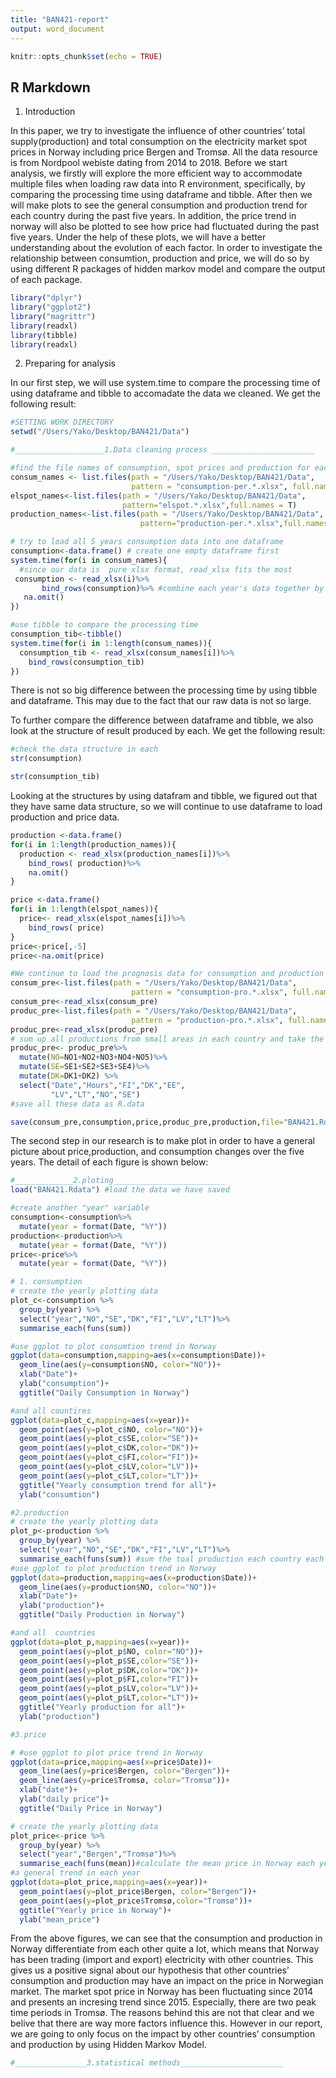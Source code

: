 ```yaml
---
title: "BAN421-report"
output: word_document
---
```


```r
knitr::opts_chunk$set(echo = TRUE)
```

## R Markdown
1. Introduction

In this paper, we try to investigate the influence of other countries' total supply(production)
and total consumption on the electricity market spot prices in Norway including price Bergen and Tromsø. All the data resource is from Nordpool webiste dating from 2014 to 2018. 
Before we start analysis, we firstly will explore the more efficient way to accommodate multiple files when loading raw data into R environment, specifically, by comparing the processing time using dataframe and tibble. After then we will make plots to see the general consumption and production trend for each country during the past five years. In addition, the price trend in norway will also be plotted to see how price had fluctuated during the past five years. Under the help of these plots, we will have a better understanding about the evolution of each factor.
In order to investigate the relationship between consumtion, production and price, we will do so by using different R packages of hidden markov model and compare the output of each package.

```r
library("dplyr")
library("ggplot2")
library("magrittr")
library(readxl)
library(tibble)
library(readxl)

```
2. Preparing for analysis

In our first step, we will use system.time to compare the processing time of using dataframe and tibble to accomadate the data we cleaned. We get the following result:
```r
#SETTING WORK DIRECTORY
setwd("/Users/Yako/Desktop/BAN421/Data")

#____________________1.Data cleaning process _______________________

#find the file names of consumption, spot prices and production for each year
consum_names <- list.files(path = "/Users/Yako/Desktop/BAN421/Data", 
                           pattern = "consumption-per.*.xlsx", full.names = T)
elspot_names<-list.files(path = "/Users/Yako/Desktop/BAN421/Data",
                         pattern="elspot.*.xlsx",full.names = T)
production_names<-list.files(path = "/Users/Yako/Desktop/BAN421/Data",
                             pattern="production-per.*.xlsx",full.names = T)

# try to load all 5 years consumption data into one dataframe
consumption<-data.frame() # create one empty dataframe first
system.time(for(i in consum_names){
  #since our data is  pure xlsx format, read_xlsx fits the most
 consumption <- read_xlsx(i)%>% 
       bind_rows(consumption)%>% #combine each year's data together by rows
   na.omit()
})
```

```r
#use tibble to compare the processing time
consumption_tib<-tibble()
system.time(for(i in 1:length(consum_names)){
  consumption_tib <- read_xlsx(consum_names[i])%>% 
    bind_rows(consumption_tib)  
})
```
There is not so big difference between the processing time by using tibble and dataframe. This may due to the fact that our raw data is not so large. 
 
To further compare the difference between dataframe and tibble, we also look at the structure of result produced by each. We get the following result:

```r
#check the data structure in each
str(consumption) 
```
```r
str(consumption_tib)
```
Looking at the structures by using datafram and tibble, we figured out that  they have same data structure, so we will continue to use dataframe to load production and price data.
```r
production <-data.frame()
for(i in 1:length(production_names)){
  production <- read_xlsx(production_names[i])%>% 
    bind_rows( production)%>%
    na.omit()
}

price <-data.frame()
for(i in 1:length(elspot_names)){
  price<- read_xlsx(elspot_names[i])%>% 
    bind_rows( price)
}
price<-price[,-5]
price<-na.omit(price)
```

```r
#We continue to load the prognosis data for consumption and production so that we can use that to predict based on our model 
consum_pre<-list.files(path = "/Users/Yako/Desktop/BAN421/Data", 
                           pattern = "consumption-pro.*.xlsx", full.names = T)
consum_pre<-read_xlsx(consum_pre)
produc_pre<-list.files(path = "/Users/Yako/Desktop/BAN421/Data", 
                           pattern = "production-pro.*.xlsx", full.names = T)
produc_pre<-read_xlsx(produc_pre)
# sum up all productions from small areas in each country and take the total only
produc_pre<- produc_pre%>%
  mutate(NO=NO1+NO2+NO3+NO4+NO5)%>%
  mutate(SE=SE1+SE2+SE3+SE4)%>%
  mutate(DK=DK1+DK2) %>%
  select("Date","Hours","FI","DK","EE",
         "LV","LT","NO","SE")
#save all these data as R.data

save(consum_pre,consumption,price,produc_pre,production,file="BAN421.Rdata")
```
The second step in our research is to make plot in order to have a general picture about price,production, and consumption changes over the five years. The detail of each figure is shown below:
```r
#_____________2.ploting_________________________
load("BAN421.Rdata") #load the data we have saved

#create another "year" variable 
consumption<-consumption%>%
  mutate(year = format(Date, "%Y"))
production<-production%>%
  mutate(year = format(Date, "%Y"))
price<-price%>%
  mutate(year = format(Date, "%Y"))

# 1. consumption
# create the yearly plotting data
plot_c<-consumption %>%
  group_by(year) %>%
  select("year","NO","SE","DK","FI","LV","LT")%>%
  summarise_each(funs(sum))

#use ggplot to plot consumtion trend in Norway 
ggplot(data=consumption,mapping=aes(x=consumption$Date))+
  geom_line(aes(y=consumption$NO, color="NO"))+
  xlab("Date")+
  ylab("consumption")+
  ggtitle("Daily Consumption in Norway")
```



```r
#and all countires
ggplot(data=plot_c,mapping=aes(x=year))+
  geom_point(aes(y=plot_c$NO, color="NO"))+
  geom_point(aes(y=plot_c$SE,color="SE"))+
  geom_point(aes(y=plot_c$DK,color="DK"))+
  geom_point(aes(y=plot_c$FI,color="FI"))+
  geom_point(aes(y=plot_c$LV,color="LV"))+
  geom_point(aes(y=plot_c$LT,color="LT"))+
  ggtitle("Yearly consumption trend for all")+
  ylab("consumtion")
```
```r
#2.production
# create the yearly plotting data
plot_p<-production %>%
  group_by(year) %>%
  select("year","NO","SE","DK","FI","LV","LT")%>%
  summarise_each(funs(sum)) #sum the toal production each country each year
#use ggplot to plot production trend in Norway 
ggplot(data=production,mapping=aes(x=production$Date))+
  geom_line(aes(y=production$NO, color="NO"))+
  xlab("Date")+
  ylab("production")+
  ggtitle("Daily Production in Norway")
```
```r
#and all  countries
ggplot(data=plot_p,mapping=aes(x=year))+
  geom_point(aes(y=plot_p$NO, color="NO"))+
  geom_point(aes(y=plot_p$SE,color="SE"))+
  geom_point(aes(y=plot_p$DK,color="DK"))+
  geom_point(aes(y=plot_p$FI,color="FI"))+
  geom_point(aes(y=plot_p$LV,color="LV"))+
  geom_point(aes(y=plot_p$LT,color="LT"))+
  ggtitle("Yearly production for all")+
  ylab("production")
```
```r
#3.price

# #use ggplot to plot price trend in Norway 
ggplot(data=price,mapping=aes(x=price$Date))+
  geom_line(aes(y=price$Bergen, color="Bergen"))+
  geom_line(aes(y=price$Tromsø, color="Tromsø"))+
  xlab("date")+
  ylab("daily price")+
  ggtitle("Daily Price in Norway")

```
```r
# create the yearly plotting data
plot_price<-price %>%
  group_by(year) %>%
  select("year","Bergen","Tromsø")%>%
  summarise_each(funs(mean))#calculate the mean price in Norway each year in each place
#a general trend in each year 
ggplot(data=plot_price,mapping=aes(x=year))+
  geom_point(aes(y=plot_price$Bergen, color="Bergen"))+
  geom_point(aes(y=plot_price$Tromsø,color="Tromsø"))+
  ggtitle("Yearly price in Norway")+
  ylab("mean_price")


```
From the above figures, we can see that the consumption and production in Norway differentiate from each other quite a lot, which means that Norway has been trading (import and export) electricity with other countries. This gives us a positive signal about our hypothesis that other countries' consumption and production may have an impact on the price in Norwegian market. The market spot price in Norway has been fluctuating since 2014 and presents an incresing trend since 2015. Especially, there are two peak time periods in Tromsø. The reasons behind this are not that clear and we belive that there are way more factors influence this. However in our report, we are going to only focus on the impact by other countries' consumption and production by using Hidden Markov Model.    
```r
#________________3.statistical methods_______________________




```
